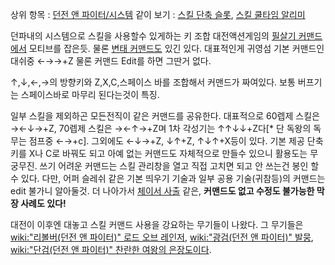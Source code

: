 상위 항목 : [[던전 앤 파이터/시스템]]
같이 보기 : [[스킬 단축 슬롯]], [[스킬 쿨타임 알리미]]

던파내의 시스템으로 스킬을 사용할수 있게하는 키 조합 대전액션게임의 [[필살기 커맨드]]에서 모티브를 잡은듯. 물론 [[변태 커맨드]]도 있긴 있다. 대표적인게 귀영섬 기본 커맨드인 대쉬중 ←→→+Z 물론 커맨드 Edit를 하면 그딴거 없다.

↑,↓,←,→의 방향키와 Z,X,C,스페이스 바를 조합해서 커맨드가 짜여있다. 보통 버프기는 스페이스바로 마무리 된다는것이 특징.

일부 스킬을 제외하곤 모든전직이 같은 커맨드를 공유한다. 대표적으로 60렙제 스킬은 →←↓→+Z, 70렙제 스킬은 →←↑→+Z며 1차 각성기는 ↑↑↓↓+Z다[* 단 독왕의 독무는 점프중 ←→+c]. 그외에도 ←↓→+Z, ↓↑+Z, ↑↓↑+X등이 있다. 기본 제공 단축키를 X나 C로 바꿔도 되고 아예 없는 커맨드도 자체적으로 만들수 있으니 활용도는 무궁무진. 쓰기 어려운 커맨드는 스킬 관리창을 열고 직접 고치면 되고 안 쓰는건 봉인 할수 있다. 다만, 어퍼 슬레쉬 같은 기본 띄우기 기술과 일부 공용 기술(귀참등)의 커맨드는 edit 불가니 알아둘것. 더 나아가서 [[배틀메이지(던전 앤 파이터)|체이서 사출]] 같은, '''커맨드도 없고 수정도 불가능한 막장 사례도 있다!'''

대전이 이후엔 대놓고 스킬 커맨드 사용을 강요하는 무기들이 나왔다. 그 무기들은 [[wiki:"리볼버(던전 앤 파이터)" 로드 오브 레인저]], [[wiki:"광검(던전 앤 파이터)" 발뭉]], [[wiki:"단검(던전 앤 파이터)" 찬란한 여왕의 은장도]]이다.
